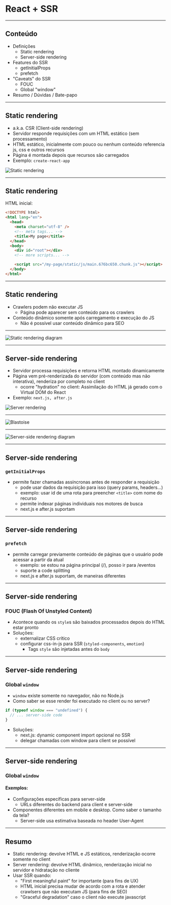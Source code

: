 # React + SSR

---

## Conteúdo

- Definições
  - Static rendering
  - Server-side rendering
- Features do SSR
  - getInitialProps
  - prefetch
- "Caveats" do SSR
  - FOUC
  - Global "window"
- Resumo / Dúvidas / Bate-papo

---

## Static rendering

- a.k.a. CSR (Client-side rendering)
- Servidor responde requisições com um HTML estático (sem processamento)
- HTML estático, inicialmente com pouco ou nenhum conteúdo referencia js, css e outros recursos
- Página é montada depois que recursos são carregados
- Exemplo: `create-react-app`

<img src="static-rendering.png" alt="Static rendering" />

---

## Static rendering

HTML inicial:

```html
<!DOCTYPE html>
<html lang="en">
  <head>
    <meta charset="utf-8" />
    <!-- meta tags... -->
    <title>My page</title>
  </head>
  <body>
    <div id="root"></div>
    <!-- more scripts... -->

    <script src="/my-page/static/js/main.676bc650.chunk.js"></script>
  </body>
</html>
```

---

## Static rendering

- Crawlers podem não executar JS
  - Página pode aparecer sem conteúdo para os crawlers
- Conteúdo dinâmico somente após carregamento e execução do JS
  - Não é possível usar conteúdo dinâmico para SEO

---

<img src="csr.png" alt="Static rendering diagram" />

---

## Server-side rendering

- Servidor processa requisições e retorna HTML montado dinamicamente
- Página vem pré-renderizada do servidor (com conteúdo mas não interativa), renderiza por completo no client
  - ocorre "hydration" no client: Assimilação do HTML já gerado com o Virtual DOM do React
- Exemplo: `next.js, after.js`

<img src="server-rendering.png" alt="Server rendering" />

---

<img src="blastoise.jpg" alt="Blastoise" />

---

<img src="ssr.png" alt="Server-side rendering diagram" />

---

## Server-side rendering

### `getInitialProps`

- permite fazer chamadas assíncronas antes de responder a requisição
  - pode usar dados da requisição para isso (query params, headers...)
  - exemplo: usar id de uma rota para preencher `<title>` com nome do recurso
  - permite indexar páginas individuais nos motores de busca
  - next.js e after.js suportam

---

## Server-side rendering

### `prefetch`

- permite carregar previamente conteúdo de páginas que o usuário pode acessar a partir da atual
  - exemplo: se estou na página principal (/), posso ir para /eventos
  - suporte a code splitting
  - next.js e after.js suportam, de maneiras diferentes

---

## Server-side rendering

### FOUC (Flash Of Unstyled Content)

<!-- TODO: Adicionar exemplo -->

- Acontece quando os `style`s são baixados processados depois do HTML estar pronto
- Soluções:
  - externalizar CSS crítico
  - configurar css-in-js para SSR (`styled-components`, `emotion`)
    - Tags `style` são injetadas antes do `body`

---

## Server-side rendering

### Global `window`

- `window` existe somente no navegador, não no Node.js
- Como saber se esse render foi executado no client ou no server?

```javascript
if (typeof window === "undefined") {
  // ... server-side code
}
```

- Soluções:
  - next.js: dynamic component import opcional no SSR
  - delegar chamadas com window para client se possível

---

## Server-side rendering

### Global `window`

#### Exemplos:

- Configurações específicas para server-side
  - URLs diferentes do backend para client e server-side
- Componentes diferentes em mobile e desktop. Como saber o tamanho da tela?
  - Server-side usa estimativa baseada no header User-Agent

---

## Resumo

- Static rendering: devolve HTML e JS estáticos, renderização ocorre somente no client
- Server rendering: devolve HTML dinâmico, renderização inicial no servidor e hidratação no cliente
- Usar SSR quando:
  - "First meaningful paint" for importante (para fins de UX)
  - HTML inicial precisa mudar de acordo com a rota e atender crawlsers que não executam JS (para fins de SEO)
  - "Graceful degradation" caso o client não execute javascript
